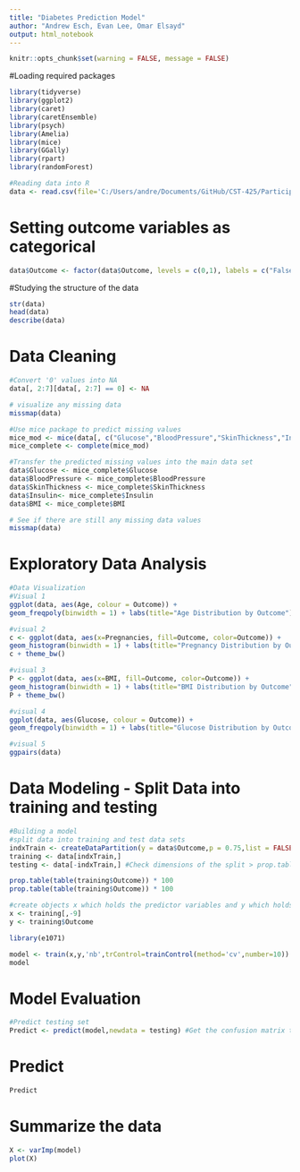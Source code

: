 ```yaml
---
title: "Diabetes Prediction Model"
author: "Andrew Esch, Evan Lee, Omar Elsayd"
output: html_notebook
---
```


```r
knitr::opts_chunk$set(warning = FALSE, message = FALSE)
```

#Loading required packages
```r
library(tidyverse)
library(ggplot2)
library(caret)
library(caretEnsemble)
library(psych)
library(Amelia)
library(mice)
library(GGally)
library(rpart)
library(randomForest)

#Reading data into R
data <- read.csv(file='C:/Users/andre/Documents/GitHub/CST-425/Participation/diabetes.csv', header=TRUE, sep=',')
```

# Setting outcome variables as categorical
```r
data$Outcome <- factor(data$Outcome, levels = c(0,1), labels = c("False", "True"))
```

#Studying the structure of the data
```r
str(data)
head(data)
describe(data)
```

# Data Cleaning
```r
#Convert '0' values into NA
data[, 2:7][data[, 2:7] == 0] <- NA

# visualize any missing data
missmap(data)

#Use mice package to predict missing values
mice_mod <- mice(data[, c("Glucose","BloodPressure","SkinThickness","Insulin","BMI")], method='rf')
mice_complete <- complete(mice_mod)

#Transfer the predicted missing values into the main data set
data$Glucose <- mice_complete$Glucose
data$BloodPressure <- mice_complete$BloodPressure
data$SkinThickness <- mice_complete$SkinThickness
data$Insulin<- mice_complete$Insulin
data$BMI <- mice_complete$BMI

# See if there are still any missing data values
missmap(data)
```

# Exploratory Data Analysis
```r
#Data Visualization
#Visual 1
ggplot(data, aes(Age, colour = Outcome)) +
geom_freqpoly(binwidth = 1) + labs(title="Age Distribution by Outcome")

#visual 2
c <- ggplot(data, aes(x=Pregnancies, fill=Outcome, color=Outcome)) +
geom_histogram(binwidth = 1) + labs(title="Pregnancy Distribution by Outcome")
c + theme_bw()

#visual 3
P <- ggplot(data, aes(x=BMI, fill=Outcome, color=Outcome)) +
geom_histogram(binwidth = 1) + labs(title="BMI Distribution by Outcome")
P + theme_bw()

#visual 4
ggplot(data, aes(Glucose, colour = Outcome)) +
geom_freqpoly(binwidth = 1) + labs(title="Glucose Distribution by Outcome")

#visual 5
ggpairs(data)
```

# Data Modeling - Split Data into training and testing
```r
#Building a model
#split data into training and test data sets
indxTrain <- createDataPartition(y = data$Outcome,p = 0.75,list = FALSE)
training <- data[indxTrain,]
testing <- data[-indxTrain,] #Check dimensions of the split > prop.table(table(data$Outcome)) * 100

prop.table(table(training$Outcome)) * 100
prop.table(table(training$Outcome)) * 100

#create objects x which holds the predictor variables and y which holds the response variables
x <- training[,-9]
y <- training$Outcome

library(e1071)

model <- train(x,y,'nb',trControl=trainControl(method='cv',number=10))
model
```

# Model Evaluation
```r
#Predict testing set
Predict <- predict(model,newdata = testing) #Get the confusion matrix to see accuracy value and other parameter values > confusionMatrix(Predict, testing$Outcome )
```

# Predict
```r
Predict
```

# Summarize the data
```r
X <- varImp(model)
plot(X)
```